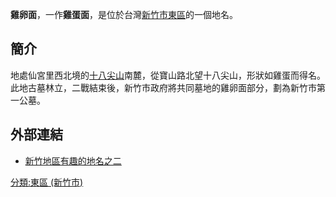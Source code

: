 '''雞卵面'''，一作'''雞蛋面'''，是位於台灣[[新竹市|新竹市]][[東區_(新竹市)|東區]]的一個地名。

==簡介==
地處仙宮里西北境的[[十八尖山|十八尖山]]南麓，從寶山路北望十八尖山，形狀如雞蛋而得名。此地古墓林立，二戰結束後，新竹市政府將共同墓地的雞卵面部分，劃為新竹市第一公墓。

==外部連結==
*[http://www.nhcue.edu.tw/~agrec/landname2.htm 新竹地區有趣的地名之二]

[[分類:東區_(新竹市)|分類:東區 (新竹市)]]